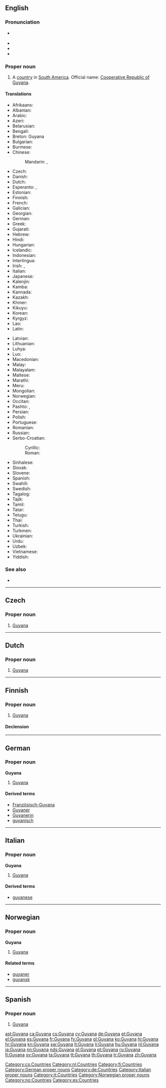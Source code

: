 ==English==
{{wikipedia}}

===Pronunciation===
* {{a|UK|US}} {{IPA|/ɡaɪˈɑː.nə/|/ɡaɪˈæn.ə/}}
* {{audio|en-us-Guyana.ogg|Audio (US)}}
* {{audio|en-us-Guyana-2.ogg|Audio (US)}}
* {{rhymes|ɑːnə}}

===Proper noun===
{{en-proper noun}}

# A [[country]] in [[South America]]. Official name: [[Cooperative Republic of Guyana]].

====Translations====
{{trans-top|country}}
* Afrikaans: {{t-|af|Guyana}}
* Albanian: {{t-|sq|Guajana|f}}
* Arabic: {{t-|ar|غويانا|f|tr=ġwiyāna, ġuyāna}}
* Azeri: {{t+|az|Qayana}}
* Belarusian: {{t-|be|Гаяна|f|tr=Hajána|sc=Cyrl}}
* Bengali: {{t-|bn|গায়ানা|tr=gayana}}
* Breton: Guyana
* Bulgarian: {{t-|bg|Гаяна|f|tr=Gajána|sc=Cyrl}}
* Burmese: {{t-|my|ဂိုင်ယာနာနိုင်ငံ|sc=Mymr}}
* Chinese:
*: Mandarin: {{t+|cmn|圭亞那|sc=Hani}}, {{t+|cmn|圭亚那|tr=Guīyànà|sc=Hani}}
* Czech: {{t+|cs|Guyana|f}}
* Danish: {{t-|da|Guyana}}
* Dutch: {{t+|nl|Guyana}}
* Esperanto: {{t-|eo|Gujano}}, {{t-|eo|Gvajano}}
* Estonian: {{t+|et|Guyana}}
* Finnish: {{t+|fi|Guyana}}
* French: {{t+|fr|Guyana|m}}
* Galician: {{t|gl|Güiana|f}}
* Georgian: {{t-|ka|გაიანა|tr=gaiana|sc=Geor}}
* German: {{t+|de|Guyana|n}}
* Greek: {{t+|el|Γουιάνα|f|tr=Gouiána}}
* Gujarati: {{t-|gu|ગિયાના|tr=giyānā|sc=Gujr}}
* Hebrew: {{t-|he|גיאנה|f|tr=gayānah|sc=Hebr}}
* Hindi: {{t+|hi|गुयाना|tr=guyānā}}
* Hungarian: {{t+|hu|Guyana}}
* Icelandic: {{t+|is|Gvæjana}}
* Indonesian: {{t-|id|Guyana}}
* Interlingua: {{t-|ia|Guyana}}
* Irish: {{t-|ga|Guáin|f|alt=An Ghuáin}}, {{t-|ga|Comharphoblacht na Guáine|f}}
* Italian: {{t-|it|Guayana|f}}
* Japanese: {{t+|ja|ガイアナ|tr=Gaiana}}
* Kalenjin: {{tø|kln|Guyana}}
* Kamba: {{tø|kam|Guyana}}
* Kannada: {{t+|kn|ಗಯಾನ|tr=gayāna|sc=Knda}}
* Kazakh: {{t|kk|Гайана|tr=Gayana|sc=Cyrl}}
* Khmer: {{t-|km|ហ្គីយ៉ាន|tr=gi yarn|sc=Khmr}}
* Kikuyu: {{tø|ki|Guyana}}
* Korean: {{t+|ko|가이아나|tr=Gaiana|sc=Hang}}
* Kyrgyz: {{t-|ky|Гайана|tr=Gayana|sc=Cyrl}}
* Lao: {{t-|lo|ກຸຍຢານ|sc=Laoo}}
* Latin: {{t-|la|Guiana|f}}
{{trans-mid}}
* Latvian: {{t-|lv|Gajāna|f}}
* Lithuanian: {{t+|lt|Gajana|f}}
* Luhya: {{tø|luy|Guyana}}
* Luo: {{tø|luo|Guyana}}
* Macedonian: {{t-|mk|Гвајана|f|tr=Gvajána}}
* Malay: {{t-|ms|Guyana}}
* Malayalam: {{t-|ml|ഗയാന|tr=gayāna|sc=Mlym}}
* Maltese: {{t-|mt|Gujana|f}}
* Marathi: {{t-|mr|गयाना|tr=gayānā|sc=Deva}}
* Meru: {{tø|mer|Guyana}}
* Mongolian: {{t-|mn|Гайана|tr=Gajana|sc=Cyrl}}
* Norwegian: {{t-|no|Guyana}}
* Occitan: {{t+|oc|Guaiana|f}}
* Pashto: {{t-|ps|ګويانا|tr=Gūyānā|sc=ps-Arab}}, {{t+|ps|ګيانا|tr=Giyānā|sc=ps-Arab}}
* Persian: {{t+|fa|گویان|tr=guyân|sc=fa-Arab}}
* Polish: {{t+|pl|Gujana|f}}
* Portuguese: {{t+|pt|Guiana|f}}
* Romanian: {{t-|ro|Guyana|f}}
* Russian: {{t-|ru|Гайана|f|tr=Gajána}}
* Serbo-Croatian:
*: Cyrillic: {{t-|sh|Гвајана|f}}
*: Roman: {{t-|sh|Gvajana|f}}
* Sinhalese: {{t-|si|ගයනාව|tr=gayanāva|sc=Sinh}}
* Slovak: {{t-|sk|Guyana|f}}
* Slovene: {{t+|sl|Gvajana|f}}
* Spanish: {{t+|es|Guyana|f}}
* Swahili: {{t+|sw|Guyana}}
* Swedish: {{t+|sv|Guyana}}
* Tagalog: {{t-|tl|Guyana}}
* Tajik: {{t-|tg|Гайана|tr=Gayana|sc=Cyrl}}
* Tamil: {{t-|ta|கயானா|tr=kayāṉā|sc=Taml}}
* Tatar: {{t-|tt|Гайана|tr=Gayana|sc=Cyrl}}
* Telugu: {{t+|te|గయానా|tr=gayānā|sc=Telu}}
* Thai: {{t+|th|กายอานา|tr=gaaiyáanaa}}
* Turkish: {{t+|tr|Guyana}}
* Turkmen: {{t-|tk|Gaýana}}
* Ukrainian: {{t-|uk|Гаяна|f|tr=Hajána|sc=Cyrl}}
* Urdu: {{t-|ur|گیانا|tr=gayānā|sc=ur-Arab}}
* Uzbek: {{t-|uz|Gayana}}
* Vietnamese: {{t-|vi|Guyana}}
* Yiddish: {{t-|yi|גוּיאַנע|tr=guyane|sc=Hebr}}
{{trans-bottom}}

===See also===
* {{list:countries of South America/en}}

----

==Czech==

===Proper noun===
{{cs-proper noun|g=f}}

# [[#English|Guyana]]

[[Category:cs:Countries]]

----

==Dutch==
{{wikipedia|lang=nl}}

===Proper noun===
{{nl-proper noun}}

# [[#English|Guyana]]

[[Category:nl:Countries]]

----

==Finnish==
{{wikipedia|lang=fi}}

===Proper noun===
{{fi-proper noun}}

# [[#English|Guyana]]

====Declension====
{{fi-decl-kulkija|Guyan|nopl=1}}

[[Category:fi:Countries]]

----

==German==
{{wikipedia|lang=de}}

===Proper noun===
'''Guyana''' {{n}}

# [[#English|Guyana]]

====Derived terms====
* [[Französisch-Guyana]]
* [[Guyaner]]
* [[Guyanerin]]
* [[guyanisch]]

[[Category:German proper nouns]]
[[Category:de:Countries]]

----

==Italian==
{{wikipedia|lang=it}}

===Proper noun===
'''Guyana''' {{f}}

# [[#English|Guyana]]

====Derived terms====
* [[guyanese]]

[[Category:Italian proper nouns]]
[[Category:it:Countries]]

----

==Norwegian==

===Proper noun===
'''Guyana'''

# [[Guyana#English|Guyana]]

====Related terms====
* [[guyaner]]
* [[guyansk]]

[[Category:Norwegian proper nouns]]
[[Category:no:Countries]]

----

==Spanish==
{{wikipedia|lang=es}}

===Proper noun===
{{es-proper noun}}

# [[#English|Guyana]]

[[Category:es:Countries]]

[[ast:Guyana]]
[[ca:Guyana]]
[[cs:Guyana]]
[[cy:Guyana]]
[[de:Guyana]]
[[et:Guyana]]
[[el:Guyana]]
[[es:Guyana]]
[[fr:Guyana]]
[[fy:Guyana]]
[[gl:Guyana]]
[[ko:Guyana]]
[[hi:Guyana]]
[[hr:Guyana]]
[[kn:Guyana]]
[[sw:Guyana]]
[[lt:Guyana]]
[[li:Guyana]]
[[hu:Guyana]]
[[nl:Guyana]]
[[ja:Guyana]]
[[nn:Guyana]]
[[nds:Guyana]]
[[pl:Guyana]]
[[pt:Guyana]]
[[ru:Guyana]]
[[fi:Guyana]]
[[sv:Guyana]]
[[ta:Guyana]]
[[tt:Guyana]]
[[th:Guyana]]
[[tr:Guyana]]
[[zh:Guyana]]
